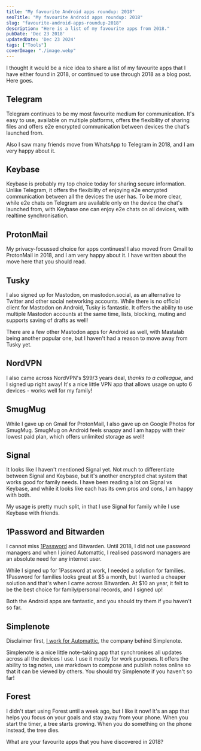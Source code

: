 ```yaml
---
title: "My favourite Android apps roundup: 2018"
seoTitle: "My favourite Android apps roundup: 2018"
slug: "favourite-android-apps-roundup-2018"
description: "Here is a list of my favourite apps from 2018."
pubDate: 'Dec 23 2018'
updatedDate: 'Dec 23 2024'
tags: ["Tools"]
coverImage: "./image.webp"
---
```


I thought it would be a nice idea to share a list of my favourite apps that I have either found in 2018, or continued to use through 2018 as a blog post. Here goes.

## Telegram

Telegram continues to be my most favourite medium for communication. It's easy to use, available on multiple platforms, offers the flexibility of sharing files and offers e2e encrypted communication between devices the chat's launched from.

Also I saw many friends move from WhatsApp to Telegram in 2018, and I am very happy about it.

## Keybase

Keybase is probably my top choice today for sharing secure information. Unlike Telegram, it offers the flexibility of enjoying e2e encrypted communication between all the devices the user has. To be more clear, while e2e chats on Telegram are available only on the device the chat's launched from, with Keybase one can enjoy e2e chats on all devices, with realtime synchronisation.

## ProtonMail

My privacy-focussed choice for apps continues! I also moved from Gmail to ProtonMail in 2018, and I am very happy about it. I have written about the move here that you should read.

## Tusky

I also signed up for Mastodon, on mastodon.social, as an alternative to Twitter and other social networking accounts. While there is no official client for Mastodon on Android, Tusky is fantastic. It offers the ability to use multiple Mastodon accounts at the same time, lists, blocking, muting and supports saving of drafts as well!

There are a few other Mastodon apps for Android as well, with Mastalab being another popular one, but I haven't had a reason to move away from Tusky yet.

## NordVPN

I also came across NordVPN's $99/3 years deal, _thanks to a colleague_, and I signed up right away! It's a nice little VPN app that allows usage on upto 6 devices - works well for my family!

## SmugMug

While I gave up on Gmail for ProtonMail, I also gave up on Google Photos for SmugMug. SmugMug on Android feels snappy and I am happy with their lowest paid plan, which offers unlimited storage as well!

## Signal

It looks like I haven't mentioned Signal yet. Not much to differentiate between Signal and Keybase, but it's another encrypted chat system that works good for family needs. I have been reading a lot on Signal vs Keybase, and while it looks like each has its own pros and cons, I am happy with both.

My usage is pretty much split, in that I use Signal for family while I use Keybase with friends.

## 1Password and Bitwarden

I cannot miss [1Password](https://www.arun.blog/post/6-months-1password-trial/) and Bitwarden. Until 2018, I did not use password managers and when I joined Automattic, I realised password managers are an absolute need for any internet user.

While I signed up for 1Password at work, I needed a solution for families. 1Password for families looks great at $5 a month, but I wanted a cheaper solution and that's when I came across Bitwarden. At $10 an year, it felt to be the best choice for family/personal records, and I signed up!

Both the Android apps are fantastic, and you should try them if you haven't so far.

## Simplenote

Disclaimer first, [I work for Automattic](https://www.arun.blog/post/automattic/), the company behind Simplenote.

Simplenote is a nice little note-taking app that synchronises all updates across all the devices I use. I use it mostly for work purposes. It offers the ability to tag notes, use markdown to compose and publish notes online so that it can be viewed by others. You should try Simplenote if you haven't so far!

## Forest

I didn't start using Forest until a week ago, but I like it now! It's an app that helps you focus on your goals and stay away from your phone. When you start the timer, a tree starts growing. When you do something on the phone instead, the tree dies.

What are your favourite apps that you have discovered in 2018?
